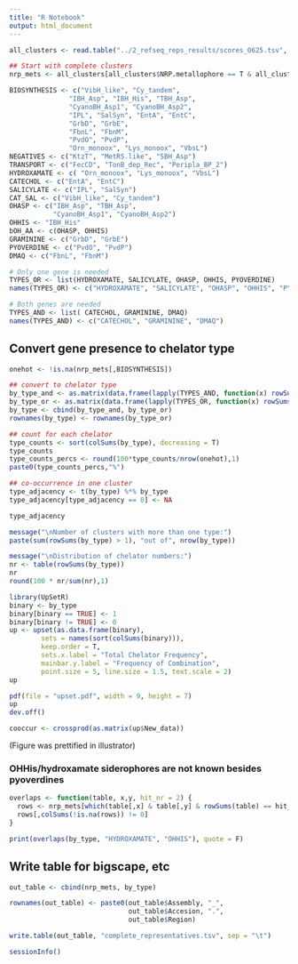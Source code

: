 ```yaml
---
title: "R Notebook"
output: html_document
---
```


```r
all_clusters <- read.table("../2_refseq_reps_results/scores_0625.tsv", sep='\t', header=TRUE)

## Start with complete clusters
nrp_mets <- all_clusters[all_clusters$NRP.metallophore == T & all_clusters$ContigEdge == F,]
```

```r
BIOSYNTHESIS <- c("VibH_like", "Cy_tandem",
               "IBH_Asp", "IBH_His", "TBH_Asp",
               "CyanoBH_Asp1", "CyanoBH_Asp2",
               "IPL", "SalSyn", "EntA", "EntC",
               "GrbD", "GrbE",
               "FbnL", "FbnM",
               "PvdO", "PvdP",
               "Orn_monoox", "Lys_monoox", "VbsL")
NEGATIVES <- c("KtzT", "MetRS.like", "SBH_Asp")
TRANSPORT <- c("FecCD", "TonB_dep_Rec", "Peripla_BP_2")
HYDROXAMATE <- c( "Orn_monoox", "Lys_monoox", "VbsL")
CATECHOL <- c("EntA", "EntC")
SALICYLATE <- c("IPL", "SalSyn")
CAT_SAL <- c("VibH_like", "Cy_tandem")
OHASP <- c("IBH_Asp", "TBH_Asp",
           "CyanoBH_Asp1", "CyanoBH_Asp2")
OHHIS <- "IBH_His"
bOH_AA <- c(OHASP, OHHIS)
GRAMININE <- c("GrbD", "GrbE")
PYOVERDINE <- c("PvdO", "PvdP")
DMAQ <- c("FbnL", "FbnM")

# Only one gene is needed
TYPES_OR <- list(HYDROXAMATE, SALICYLATE, OHASP, OHHIS, PYOVERDINE)
names(TYPES_OR) <- c("HYDROXAMATE", "SALICYLATE", "OHASP", "OHHIS", "PYOVERDINE")

# Both genes are needed
TYPES_AND <- list( CATECHOL, GRAMININE, DMAQ)
names(TYPES_AND) <- c("CATECHOL", "GRAMININE", "DMAQ")
```

## Convert gene presence to chelator type
```r
onehot <- !is.na(nrp_mets[,BIOSYNTHESIS])

## convert to chelator type
by_type_and <- as.matrix(data.frame(lapply(TYPES_AND, function(x) rowSums(onehot[, x, drop = F]) == length(x))))
by_type_or <- as.matrix(data.frame(lapply(TYPES_OR, function(x) rowSums(onehot[, x, drop = F])>0)))
by_type <- cbind(by_type_and, by_type_or)
rownames(by_type) <- rownames(by_type_or)

## count for each chelator
type_counts <- sort(colSums(by_type), decreasing = T)
type_counts
type_counts_percs <- round(100*type_counts/nrow(onehot),1)
paste0(type_counts_percs,"%")

## co-occurrence in one cluster
type_adjacency <- t(by_type) %*% by_type
type_adjacency[type_adjacency == 0] <- NA

type_adjacency

message("\nNumber of clusters with more than one type:")
paste(sum(rowSums(by_type) > 1), "out of", nrow(by_type))

message("\nDistribution of chelator numbers:")
nr <- table(rowSums(by_type))
nr
round(100 * nr/sum(nr),1)
```

```r
library(UpSetR)
binary <- by_type
binary[binary == TRUE] <- 1
binary[binary != TRUE] <- 0
up <- upset(as.data.frame(binary),
        sets = names(sort(colSums(binary))),
        keep.order = T,
        sets.x.label = "Total Chelator Frequency",
        mainbar.y.label = "Frequency of Combination",
        point.size = 5, line.size = 1.5, text.scale = 2)
up

pdf(file = "upset.pdf", width = 9, height = 7)
up
dev.off()

cooccur <- crossprod(as.matrix(up$New_data))
```
(Figure was prettified in illustrator)

### OHHis/hydroxamate siderophores are not known besides pyoverdines
```r
overlaps <- function(table, x,y, hit_nr = 2) {
  rows <- nrp_mets[which(table[,x] & table[,y] & rowSums(table) == hit_nr),]
  rows[,colSums(!is.na(rows)) != 0]
}

print(overlaps(by_type, "HYDROXAMATE", "OHHIS"), quote = F)
```


## Write table for bigscape, etc
```r
out_table <- cbind(nrp_mets, by_type)

rownames(out_table) <- paste0(out_table$Assembly, "_",
                              out_table$Accesion, ".",
                              out_table$Region)

write.table(out_table, "complete_representatives.tsv", sep = "\t")
```

```r
sessionInfo()
```